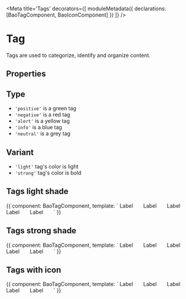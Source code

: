 
<Meta title='Tags' decorators={[
  moduleMetadata({
    declarations: [BaoTagComponent, BaoIconComponent]
  })
]} />

# Tag
Tags are used to categorize, identify and organize content.


## Properties

<Props of={BaoTagComponent} />

## Type

* `'positive'` is a green tag
* `'negative'` is a red tag
* `'alert'` is a yellow tag
* `'info'` is a blue tag
* `'neutral'` is a grey tag

## Variant

* `'light'` tag's color is light
* `'strong'` tag's color is bold

## Tags light shade
<Preview>
  <Story name='Tags - Light'>{{
    component: BaoTagComponent,
    template: `
      <bao-tag type="positive" hiddenText="Positif" style="margin-right:1.5rem"><span>Label</span></bao-tag>
      <bao-tag type="negative" variant="light" style="margin-right:1.5rem"><span>Label</span></bao-tag>
      <bao-tag hiddenText="Neutre" style="margin-right:1.5rem"><span>Label</span></bao-tag>
      <bao-tag type="alert" variant="light" style="margin-right:1.5rem"><span>Label</span></bao-tag>
      <bao-tag type="info" variant="light" style="margin-right:1.5rem"><span>Label</span></bao-tag>
    `
  }}
  </Story>
</Preview>

## Tags strong shade
<Preview>
  <Story name='Tags - Strong'>{{
    component: BaoTagComponent,
    template: `
      <bao-tag type="positive" variant="strong" style="margin-right:1.5rem"><span>Label</span></bao-tag>
      <bao-tag type="negative" variant="strong" style="margin-right:1.5rem"><span>Label</span></bao-tag>
      <bao-tag variant="strong" style="margin-right:1.5rem"><span>Label</span></bao-tag>
      <bao-tag type="alert" variant="strong" style="margin-right:1.5rem"><span>Label</span></bao-tag>
      <bao-tag type="info" variant="strong" style="margin-right:1.5rem"><span>Label</span></bao-tag>
    `
  }}
  </Story>
</Preview>

## Tags with icon
<Preview>
  <Story name='Tags - Icon'>{{
    component: BaoTagComponent,
    template: `
      <bao-tag type="positive" variant="strong" style="margin-right:1.5rem"><bao-icon svgIcon="icon-check-circle"></bao-icon><span>Label</span></bao-tag>
      <bao-tag type="negative" style="margin-right:1.5rem"><bao-icon svgIcon="icon-minus-circle"></bao-icon><span>Label</span></bao-tag>
      <bao-tag hiddenText="Neutre" style="margin-right:1.5rem"><bao-icon svgIcon="icon-bell"></bao-icon><span>Label</span></bao-tag>
      <bao-tag type="alert" variant="strong" style="margin-right:1.5rem"><bao-icon svgIcon="icon-warning"></bao-icon><span>Label</span></bao-tag>
      <bao-tag type="info" variant="light" style="margin-right:1.5rem"><bao-icon svgIcon="icon-info"></bao-icon><span>Label</span></bao-tag>
    `
  }}
  </Story>
</Preview>

